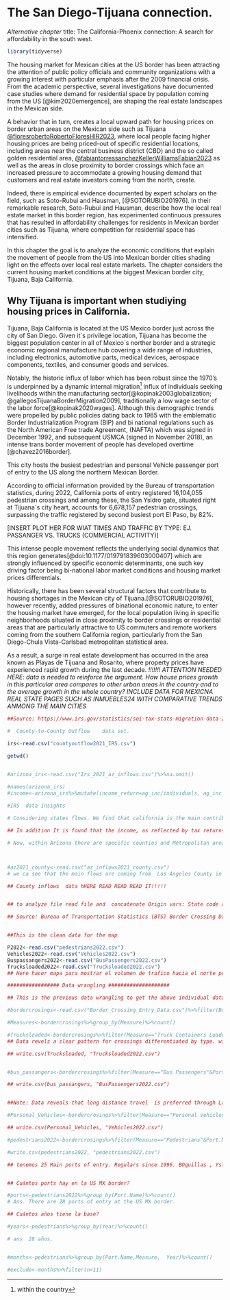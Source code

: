# The San Diego-Tijuana connection.


*Alternative chapter* title: The California-Phoenix connection: A search for affordability in the south west.
```r
library(tidyverse)
```



The housing market for Mexican cities at the US border has been attracting the attention of public policy officials and community organizations with a growing interest with particular emphasis after the 2009 financial crisis.  From the academic perspective, several investigations have documented case studies where demand for residential space by population coming from the US [@kim2020emergence], are shaping the real estate landscapes in the Mexican side.    

A behavior that in turn, creates a local upward path for housing prices on border urban areas on the Mexican side such as Tijuana [@floresrobertoRobertoFloresHIR2023](https://drive.google.com/file/d/14xx2p2AGKfyKWB_GFeT2w1TWtTm96ahd/view?usp=sharing), where local people facing higher housing prices are being priced-out of specific residential locations, including areas near the central business district (CBD) and the so called golden residential area, 
[@fabiantorressanchezKellerWilliamsFabian2023](https://drive.google.com/file/d/1lBY64zk_hQsV_epSw8E1MlXoA3IE665j/view?usp=sharing)  as well as the areas in close proximity to border crossings which face an increased pressure to accommodate a growing housing demand that customers and real estate investors coming from the north, create. 

Indeed, there is empirical evidence documented by expert scholars on the field, such as  Soto-Rubui and Hausman, [@SOTORUBIO201976].  In their remarkable research, Soto-Rubui and Hausman, describe how the local real estate market in this border region, has experimented continuous pressures that has resulted in affordability challenges for residents in Mexican border cities such as Tijuana, where competition for residential space has intensified. 

In this chapter the goal is to analyze the economic conditions that explain the movement of people from the US into Mexican border cities shading light on the effects over local real estate markets.  The chapter considers the current housing market conditions at the biggest Mexican border city, Tijuana, Baja California. 

## Why Tijuana is important when studiying housing prices in California.

Tijuana, Baja California is located at the US Mexico border just across the city of San Diego. 
Given it´s privilege location, Tijuana has become the biggest population center in all of Mexico´s norther border and a strategic economic regional manufacture hub covering a wide range of industries, including electronics, automotive parts, medical devices, aerospace components, textiles, and consumer goods and services.

Notably, the historic influx of labor which has been robust since the 1970's is underpinned by a dynamic internal migration^[within the country] influx of individuals seeking livelihoods within the manufacturing sector[@kopinak2003globalization; @gallegosTijuanaBorderMigration2009], traditionally a low wage sector of the labor force[@kopinak2020wages]. Although this demographic trends were propelled by public policies dating back to 1965 with the emblematic  Border Industrialization Program (BIP) and bi national regulations such as the North American Free trade Agreement, (NAFTA) which was signed in December 1992, and subsequent USMCA (signed in November 2018), an intense trans border movement of people has developed overtime [@chavez2016border].

This city hosts the busiest pedestrian and personal Vehicle passenger port of entry to the US along the northern Mexican Border. 

According to official information provided by the Bureau of transportation statistics, during 2022, California ports of entry registered 16,104,055 pedestrian crossings and among these, the San Ysidro gate, situated right at Tijuana´s city heart, accounts for 6,678,157 pedestrian crossings, surpassing the traffic registered by second busiest port El Paso, by 82%.

[INSERT PLOT HER FOR WIAT TIMES AND TRAFFIC BY TYPE: EJ. PASSANGER VS. TRUCKS (COMMERCIAL ACTIVITY)]

This intense people movement reflects the underlying social dynamics that this region generates[@doi:10.1177/019791839603000407] which are strongly influenced by specific economic determinants, one such key driving factor being bi-national labor market conditions and housing market prices differentials.

Historically, there has been several structural factors that contribute to housing shortages in the Mexican city of Tijuana.[@SOTORUBIO201976], however recently, added pressures of binational economic nature, to enter the housing market have emerged, for the local population living in specific neighborhoods situated in close proximity to border crossings or residential areas that are particularly attractive to US commuters and remote workers coming from the southern California region, particularly from the San Diego-Chula Vista-Carlsbad metropolitan statistical area.  


As a result, a surge in real estate development has occurred in the area known as Playas de Tijuana and Rosarito, where property prices have experienced rapid growth during the last decade. 
*!!!!!!! ATTENTION NEEDED HERE: data is needed to reinforce the argument. How house prices growth in this particular area compares to other urban areas in the country and to the average growth in the whole country?  INCLUDE DATA FOR MEXICNA REAL STATE PAGES SUCH AS INMUEBLES24 WITH COMPARATIVE TRENDS ANMONG THE MAIN CITIES*




```r


##Source: https://www.irs.gov/statistics/soi-tax-stats-migration-data-2020-2021

#  County-to-County Outflow    data set. 

irs<-read.csv("countyoutflow2021_IRS.csv")

getwd()


#arizona_irs<-read.csv("Irs_2021_az_inflows.csv")%>%na.omit()

#names(arizona_irs)
#income<-arizona_irs%>%mutate(income_return=ag_inc/individuals, ag_inc_percent=round(ag_inc/sum(ag_inc)*100,2), returns_prop=round(returns/sum(returns)*100,2))
       
#IRS  data insights 

# Considering states flows. We find that california is the main contributor to inmigrants representing 30.4% of the total out of state IRS return filings. When analyzing data at county level  we see that Although Los Angeles county generates the biggest flow, in fact other counties located in the  state, in particular in the Silicon Valley region such as Santa clara bring greater gross incomes. The average agregate gros income for tax returns of population coming from california is 58.4 USD while Santa Clara county generates an average aggegrated gross income per return  five times larger   of 296.7 USD per tax file return).

## In addition It is found that the income, as reflected by tax returns fillings, coming from states that not necessarily represent an important proportion of movers, is actually larger than that of  Californians, the main contributor state in terms of population movements into Arizona. The population with the larger gross income per tax return filling are in fact  coming  from the following states: Illinois, District of Columbia, New Jersey, New York and Massachusetts.  

# Now, within Arizona there are specific counties and Metropolitan areas that figure as main attraction locations. As we discover in the previous chapter.The Phoenix-Chandler-Mesa MSA, located in the MAricopa County, is the principal destination for out of state flows comming to Arizona, and the main flows are comming from Los Angeles.



#az2021_county<-read.csv("az_inflows2021_county.csv")
# we ca see that the main flows are coming from  Los Angeles County in California. We can measure the importance of this flows in terms of Gross Adjusted income that individual tax returns from the IRS represent. Looking at this data, 

## County inflows  data hHERE READ READ READ IT!!!!!


## to analyze file read file and  concatenate Origin vars: State code and county code to get unique id for variable different state (filter this variable), then summarize var: number of returns at this ID filtered variable for grouped destination var:  County code. This give the total returns for counties coming from a different state.

```



```r
## Source: Bureau of Transportation Statistics (BTS) Border Crossing Data  Inbound border crossing counts. Available at: https://data.bts.gov/Research-and-Statistics/Border-Crossing-Entry-Data/keg4-3bc2/data


##This is the clean data for the map

P2022<-read.csv("pedestrians2022.csv")
Vehicles2022<-read.csv("Vehicles2022.csv")
Buspassangers2022<-read.csv("BusPassengers2022.csv")
Trucksloaded2022<-read.csv("Trucksloaded2022.csv")
## Here hacer mapa para mostrar el volumen de trafico hacia el norte por cada Port of entry. summary of year 2022 counts for category pedestrians.
```


```r
################# Data wrangling ####################

## This is the previous data wrangling to get the above individual data sets.

#bordercrosings<-read.csv("Border_Crossing_Entry_Data.csv")%>%filter(Border!="US-Canada Border")%>%separate(Date, into = c("Month", "Year"), sep = " ", remove = FALSE)

#Measures<-bordercrosings%>%group_by(Measure)%>%count()

#Trucksloaded<-bordercrosings%>%filter(Measure=="Truck Containers Loaded"&Port.Name!="Boquillas"&Port.Name!="Ysleta"&Port.Name!="Cross Border Xpress")%>%filter(Year==2022)%>%select(-Border)%>%group_by(Port.Name, Year)%>%  summarize(Vehicles=sum(Value))
## Data revels a clear pattern for crossings differentiated by type. with commercial cargo going through Laredo which has 2.5 times the traffic of the second most important port of entry for this means of transportation category. 

## write.csv(Trucksloaded, "Trucksloaded2022.csv") 


#bus_passangers<-bordercrosings%>%filter(Measure=="Bus Passengers"&Port.Name!="Boquillas"&Port.Name!="Ysleta"&Port.Name!="Cross Border Xpress")%>%filter(Year==2022)%>%select(-Border)%>%group_by(Port.Name, Year)%>%  summarize(Vehicles=sum(Value))

## write.csv(bus_passangers, "BusPassengers2022.csv") 


##Note: Data reveals that long distance travel  is preferred through Laredo, while  Pedestrian crossings, a category associated with local interaction is strongly  conducted at  California's ports of entry. 

#Personal_Vehicles<-bordercrosings%>%filter(Measure=="Personal Vehicles"&Port.Name!="Boquillas"&Port.Name!="Ysleta"&Port.Name!="Cross Border Xpress")%>%filter(Year==2022)%>%select(-Border)%>%group_by(Port.Name, Year)%>%  summarize(Vehicles=sum(Value))

## write.csv(Personal_Vehicles, "Vehicles2022.csv") 

#pedestrians2022<-bordercrosings%>%filter(Measure=="Pedestrians"&Port.Name!="Boquillas"&Port.Name!="Ysleta"&Port.Name!="Cross Border Xpress")%>%filter(Year==2022)%>%select(-Border)%>%group_by(Port.Name, Year)%>%  summarize(Pedescross=sum(Value))

#write.csv(pedestrians2022, "pedestrians2022.csv")

## tenemos 25 Main ports of entry. Regulars since 1996. BOquillas , Ysleta y Cross Border Xpress are new and does not have consistent long term data yet.


## Cuántos ports hay en la US MX border? 

#ports<-pedestrians2022%>%group_by(Port.Name)%>%count()
# Ans. There are 28 ports of entry at the US MX border.

## Cuántos años tiene la base? 

#years<-pedestrians%>%group_by(Year)%>%count()

# ans  28 años.


#months<-pedestrians%>%group_by(Port.Name,Measure,  Year)%>%count()

#exclude<-months%>%filter(n<11)
```

